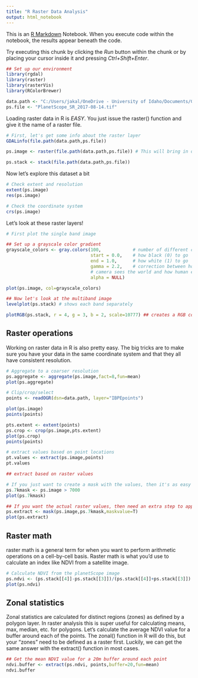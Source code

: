 ```yaml
---
title: "R Raster Data Analysis"
output: html_notebook
---
```


This is an [R Markdown](http://rmarkdown.rstudio.com) Notebook. When you execute code within the notebook, the results appear beneath the code. 

Try executing this chunk by clicking the *Run* button within the chunk or by placing your cursor inside it and pressing *Ctrl+Shift+Enter*. 

```r
## Set up our environment
library(rgdal)
library(raster)
library(rasterVis)
library(RColorBrewer)

data.path <- "C:/Users/jakal/OneDrive - University of Idaho/Documents/GitHub/REM504-DataScience/Practice_Datasets"
ps.file <- "PlanetScope_SR_2017-08-14.tif"
```
Loading raster data in R is _EASY_. You just issue the raster() function and give it the name of a raster file.

```r
# First, let's get some info about the raster layer
GDALinfo(file.path(data.path,ps.file))

ps.image <- raster(file.path(data.path,ps.file)) # This will bring in only the first band

ps.stack <- stack(file.path(data.path,ps.file))

```

Now let's explore this dataset a bit
```r
# Check extent and resolution
extent(ps.image)
res(ps.image)

# Check the coordinate system
crs(ps.image)

```

Let's look at these raster layers!
```r
# First plot the single band image

## Set up a grayscale color gradient
grayscale_colors <- gray.colors(100,            # number of different color levels 
                                start = 0.0,    # how black (0) to go
                                end = 1.0,      # how white (1) to go
                                gamma = 2.2,    # correction between how a digital 
                                # camera sees the world and how human eyes see it
                                alpha = NULL) 

plot(ps.image, col=grayscale_colors)

## Now let's look at the multiband image
levelplot(ps.stack) # shows each band separately

plotRGB(ps.stack, r = 4, g = 3, b = 2, scale=10777) ## creates a RGB composite plot

```

## Raster operations
Working on raster data in R is also pretty easy. The big tricks are to make sure you have your data in the same coordinate system and that they all have consistent resolution.

```r

# Aggregate to a coarser resolution
ps.aggregate <- aggregate(ps.image,fact=8,fun=mean)
plot(ps.aggregate)

# Clip/crop/select
points <- readOGR(dsn=data.path, layer="IBPEpoints")

plot(ps.image)
points(points)

pts.extent <- extent(points)
ps.crop <- crop(ps.image,pts.extent)
plot(ps.crop)
points(points)

# extract values based on point locations
pt.values <- extract(ps.image,points)
pt.values

## extract based on raster values

# If you just want to create a mask with the values, then it's as easy as creating a logical statement.
ps.7kmask <- ps.image > 7000 
plot(ps.7kmask)

## If you want the actual raster values, then need an extra step to apply the mask
ps.extract <- mask(ps.image,ps.7kmask,maskvalue=T)
plot(ps.extract)

```


## Raster math
raster math is a general term for when you want to perform arithmetic operations on a cell-by-cell basis.
Raster math is what you'd use to calculate an index like NDVI from a satellite image.

```r
# Calculate NDVI from the planetScope image
ps.ndvi <- (ps.stack[[4]]-ps.stack[[3]])/(ps.stack[[4]]+ps.stack[[3]]) ## note the double-brackets for getting a specific band from the stack.
plot(ps.ndvi)

```

## Zonal statistics
Zonal statistics are calculated for distinct regions (zones) as defined by a polygon layer. In raster analysis this is super useful for calculating means, max, median, etc. for polygons. Let's calculate the average NDVI value for a buffer around each of the points. The zonal() function in R will do this, but your "zones" need to be defined as a raster first. Luckily, we can get the same answer with the extract() function in most cases.

```r
## Get the mean NDVI value for a 20m buffer around each point
ndvi.buffer <- extract(ps.ndvi, points,buffer=20,fun=mean)
ndvi.buffer

```

